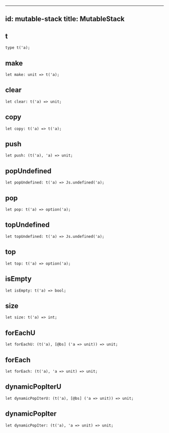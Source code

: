 
---
id: mutable-stack
title: MutableStack
---

## t

```
type t('a);
```

## make

```
let make: unit => t('a);
```

## clear

```
let clear: t('a) => unit;
```

## copy

```
let copy: t('a) => t('a);
```

## push

```
let push: (t('a), 'a) => unit;
```

## popUndefined

```
let popUndefined: t('a) => Js.undefined('a);
```

## pop

```
let pop: t('a) => option('a);
```

## topUndefined

```
let topUndefined: t('a) => Js.undefined('a);
```

## top

```
let top: t('a) => option('a);
```

## isEmpty

```
let isEmpty: t('a) => bool;
```

## size

```
let size: t('a) => int;
```

## forEachU

```
let forEachU: (t('a), [@bs] ('a => unit)) => unit;
```

## forEach

```
let forEach: (t('a), 'a => unit) => unit;
```

## dynamicPopIterU

```
let dynamicPopIterU: (t('a), [@bs] ('a => unit)) => unit;
```

## dynamicPopIter

```
let dynamicPopIter: (t('a), 'a => unit) => unit;
```
